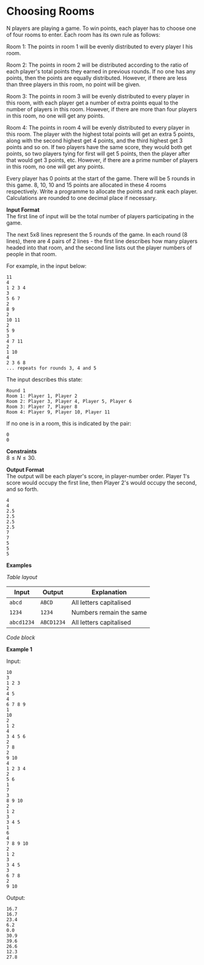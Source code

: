 # Choosing Rooms

N players are playing a game. To win points, each player has to choose one of four rooms to enter. Each room has its own rule as follows:

Room 1: The points in room 1 will be evenly distributed to every player I his room.

Room 2: The points in room 2 will be distributed according to the ratio of each player's total points they earned in previous rounds. If no one has any points, then the points are equally distributed. However, if there are less than three players in this room, no point will be given.

Room 3: The points in room 3 will be evenly distributed to every player in this room, with each player get a number of extra points equal to the number of players in this room. However, if there are more than four players in this room, no one will get any points.

Room 4: The points in room 4 will be evenly distributed to every player in this room. The player with the highest total points will get an extra 5 points, along with the second highest get 4 points, and the third highest get 3 points and so on. If two players have the same score, they would both get points, so two players tying for first will get 5 points, then the player after that would get 3 points, etc. However, if there are a prime number of players in this room, no one will get any points.

Every player has 0 points at the start of the game. There will be 5 rounds in this game. 8, 10, 10 and 15 points are allocated in these 4 rooms respectively. Write a programme to allocate the points and rank each player. Calculations are rounded to one decimal place if necessary.


**Input Format**  
The first line of input will be the total number of players participating in the game.

The next 5x8 lines represent the 5 rounds of the game. In each round (8 lines), there are 4 pairs of 2 lines - the first line describes how many players headed into that room, and the second line lists out the player numbers of people in that room.

For example, in the input below:

```
11
4
1 2 3 4
3
5 6 7
2
8 9
2
10 11
2
5 9
3
4 7 11
2
1 10
4
2 3 6 8
... repeats for rounds 3, 4 and 5
```

The input describes this state:

```
Round 1
Room 1: Player 1, Player 2
Room 2: Player 3, Player 4, Player 5, Player 6
Room 3: Player 7, Player 8
Room 4: Player 9, Player 10, Player 11
```

If no one is in a room, this is indicated by the pair:

```
0
0
```

**Constraints**  
$8 \le N \le 30$.

**Output Format**  
The output will be each player's score, in player-number order. Player 1's score would occupy the first line, then Player 2's would occupy the second, and so forth.

```
4
4
2.5
2.5
2.5
2.5
7
7
5
5
5
```

**Examples**

_Table layout_

| Input      | Output     | Explanation             |
| ---------- | ---------- | ----------------------- |
| `abcd`     | `ABCD`     | All letters capitalised |
| `1234`     | `1234`     | Numbers remain the same |
| `abcd1234` | `ABCD1234` | All letters capitalised |

_Code block_

**Example 1**

Input:

```
10
3
1 2 3
2
4 5 
4
6 7 8 9
1
10
2
1 2
4
3 4 5 6
2
7 8
2
9 10
4
1 2 3 4
2
5 6
1
7
3
8 9 10
2
1 2
3
3 4 5
1
6
4
7 8 9 10
2
1 2
3
3 4 5
3
6 7 8
2
9 10
```

Output:

```
16.7
16.7
23.4
6.2
0.0
30.9
39.6
26.6
12.3
27.8
```
